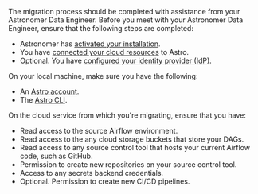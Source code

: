 The migration process should be completed with assistance from your Astronomer Data Engineer. Before you meet with your Astronomer Data Engineer, ensure that the following steps are completed:

- Astronomer has [activated your installation](https://docs.astronomer.io/astro/category/install-astro).
- You have [connected your cloud resources](https://docs.astronomer.io/astro/category/connect-astro) to Astro.
- Optional. You have [configured your identity provider (IdP)](configure-idp.md).

On your local machine, make sure you have the following:

- An [Astro account](log-in-to-astro.md).
- The [Astro CLI](cli/install-cli.md).

On the cloud service from which you're migrating, ensure that you have:

- Read access to the source Airflow environment.
- Read access to the any cloud storage buckets that store your DAGs.
- Read access to any source control tool that hosts your current Airflow code, such as GitHub.
- Permission to create new repositories on your source control tool.
- Access to any secrets backend credentials.
- Optional. Permission to create new CI/CD pipelines. 
